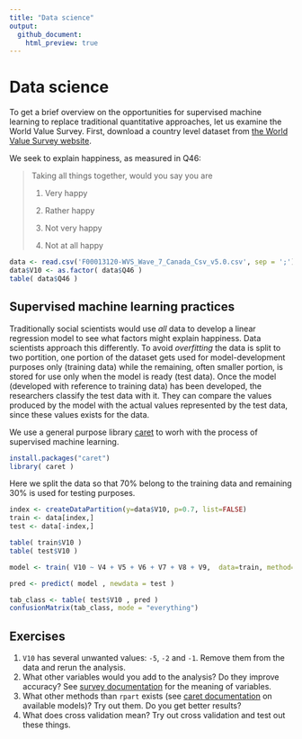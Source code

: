 ```yaml
---
title: "Data science"
output:
  github_document:
    html_preview: true
---
```


# Data science

To get a brief overview on the opportunities for supervised machine learning to replace traditional quantitative approaches, let us examine the World Value Survey.
First, download a country level dataset from [the World Value Survey website](https://www.worldvaluessurvey.org/WVSDocumentationWV7.jsp).

We seek to explain happiness, as measured in Q46:

> Taking all things together, would you say you are 
>
> 1. Very happy
>
> 2. Rather happy
>
> 3. Not very happy
>
> 4. Not at all happy


```r
data <- read.csv('F00013120-WVS_Wave_7_Canada_Csv_v5.0.csv', sep = ';') ## note: this is not the real data, but has similar structure to it
data$V10 <- as.factor( data$Q46 )
table( data$Q46 )
```

## Supervised machine learning practices

Traditionally social scientists would use _all_ data to develop a linear regression model to see what factors might explain happiness.
Data scientists approach this differently.
To avoid _overfitting_ the data is split to two portition,
one portion of the dataset gets used for model-development purposes only (training data)
while the remaining, often smaller portion, is stored for use only when the model is ready (test data).
Once the model (developed with reference to training data) has been developed, the researchers classify the test data with it.
They can compare the values produced by the model with the actual values represented by the test data, since these values exists for the data.

We use a general purpose library [caret](https://www.rdocumentation.org/packages/caret/) to worh with the process of supervised machine learning.

```r
install.packages("caret")
library( caret )
```

Here we split the data so that 70% belong to the training data and remaining 30% is used for testing purposes.

```r
index <- createDataPartition(y=data$V10, p=0.7, list=FALSE)
train <- data[index,]
test <- data[-index,]
```

```r
table( train$V10 )
table( test$V10 )
```

```r
model <- train( V10 ~ V4 + V5 + V6 + V7 + V8 + V9,  data=train, method="rpart" )
```

```r
pred <- predict( model , newdata = test )
```

```r
tab_class <- table( test$V10 , pred )
confusionMatrix(tab_class, mode = "everything")
```

## Exercises

1. `V10` has several unwanted values: `-5`, `-2` and `-1`. Remove them from the data and rerun the analysis.
1. What other variables would you add to the analysis? Do they improve accuracy? See [survey documentation](https://www.worldvaluessurvey.org/WVSDocumentationWV6.jsp) for the meaning of variables.
1. What other methods than `rpart` exists (see [caret documentation](http://topepo.github.io/caret/train-models-by-tag.html) on available models)? Try out them. Do you get better results?
1. What does cross validation mean? Try out cross validation and test out these things.